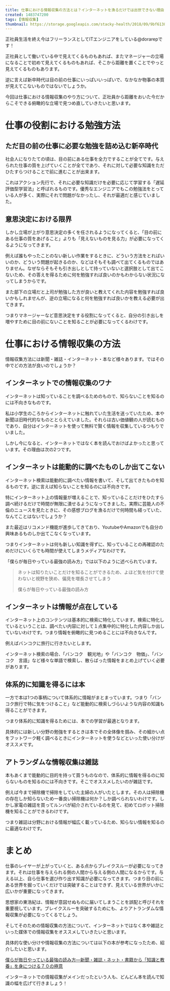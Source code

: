 ```yaml
---
title: 仕事における情報収集の方法とは？インターネットを漁るだけでは出世できない理由
created: 1483747200
tags: [情報収集]
thumbnail: https://storage.googleapis.com/stacky-health/2018/09/9bf6138549f3f767d1ecb3ca68cd111f.jpg
---
```


正社員生活を終え今はフリーランスとしてITエンジニアをしている@dorarepです！

正社員として働いている中で見えてくるものもあれば、またマネージャーの立場になることで初めて見えてくるものもあれば、そこから距離を置くことでやっと見えてくるものもあります。

逆に言えば新卒時代は目の前の仕事にいっぱいいっぱいで、なかなか物事の本質が見えてこないものではないでしょうか。

今回は仕事における情報収集のやり方について、正社員から距離をおいた今だからこそできる俯瞰的な立場で見つめ直していきたいと思います。

# 仕事の役割における勉強方法
## ただ目の前の仕事に必要な勉強を詰め込む新卒時代
社会人になりたての頃は、目の前にある仕事を全力ですることが全てです。与えられた仕事の質を上げていくことが全てであり、それに対して必要な知識をただひたすらつけることで前に進むことが出来ます。

これはアクション先行で、それに必要な知識だけを必要に応じて学習する「遅延評価型学習法」と呼ばれるものです。優秀なエンジニアでもこの勉強法をとっている人が多く、実際にそれで問題がなかったし、それが最適だと感じていました。

## 意思決定における限界
しかし立場が上がり意思決定の多くを任されるようになってくると、「目の前にある仕事の質をあげること」よりも「見えないものを見る力」が必要になってくるようになってきます。

例えば誰もやったことのない新しい作業をするときに、どういう方法をとればいいのか、どういう問題が起きるのか、などはそもそも調べて出てくるものではありません。なぜならそもそも引き出しとして持っていないと選択肢として出てこないため、その答えを得るために何を勉強すれば良いのかもわからない状況になってしまうからです。

また部下の立場だと上司が勉強した方が良いと教えてくれた内容を勉強すれば良いかもしれませんが、逆の立場になると何を勉強すれば良いかを教える必要が出てきます。

つまりマネージャーなど意思決定をする役割になってくると、自分の引き出しを増やすために目の前にないことを知ることが必要になってくるわけです。

# 仕事における情報収集の方法
情報収集方法には新聞・雑誌・インターネット・本など様々あります。ではその中でどの方法が良いのでしょうか？

## インターネットでの情報収集のワナ
インターネットは知っていることを調べるためのもので、知らないことを知るのには不向きなものです。

私は小学生のころからインターネットに触れていた生活を送っていたため、本や新聞は旧時代的なものととらえていました。それらは古い価値観の人が読むものであり、自分はインターネットを使って無料で賢く情報を収集しているつもりでいました。

しかし今になると、インターネットではなく本を読んでおけばよかったと思っています。その理由は次の2つです。

## インターネットは能動的に調べたものしか出てこない
インターネット検索は能動的に調べたい情報を書いて、そして出てきたものを知るものです。逆に言えば知らないことを知るのには不向きです。

特にインターネット上の情報量が増えることで、知っていることだけをひたすら調べ続けるだけで時間が無限に潰せるようになってきました。実際に芸能人の不倫のニュースを見たときに、その感想ブログを漁るだけで何時間も経っていた、なんてことはないでしょうか？

また最近はリコメンド機能が進歩してきており、YoutubeやAmazonでも自分の興味あるものしか出てこなくなっています。

つまりインターネットは何も新しい知識を得ずに、知っていることの再確認のためだけにいくらでも時間が使えてしまうメディアなわけです。

「僕らが毎日やっている最強の読み方」では以下のように述べられています。

> ネットは知りたいことだけを知ることができるため、よほど気を付けて使わないと視野を狭め、偏見を増長させてしまう
>
> 僕らが毎日やっている最強の読み方

## インターネットは情報が点在している
インターネット上のコンテンツは基本的に検索に特化しています。検索に特化しているということは、調べたい内容に対して１点集中的に特化した内容しか出していないわけです。つまり情報を俯瞰的に見つめることには不向きなんです。

例えばバンコクに旅行に行きたいとします。

インターネット検索の場合、「バンコク　観光地」や「バンコク　物価」、「バンコク　言語」など様々な単語で検索し、散らばった情報をまとめ上げていく必要があります。

## 体系的に知識を得るには本
一方で本は1つの事柄について体系的に情報がまとまっています。つまり「バンコク旅行で特に気をつけること」など能動的に検索しづらいような内容の知識も得ることができます。

つまり体系的に知識を得るためには、本での学習が最適となります。

具体的には新しい分野の勉強をするときは本でその全体像を掴み、その細かい点をフットワーク軽く調べるときにインターネットを使うなどといった使い分けがオススメです。

## アトランダムな情報収集は雑誌
本もあくまで能動的に目的を持って買うものなので、体系的に情報を得るのに知らないものを知るのには不向きです。そこでオススメしたいのが雑誌です。

例えば今まで掃除機で掃除をしていた主婦の人がいたとします。その人は掃除機の存在しか知らないため一番良い掃除機は何か？しか調べられないわけです。しかし家電の雑誌を買ってルンバが紹介されているのを見て、初めてロボット掃除機を知ることができるわけです。

つまり雑誌は分野における情報が幅広く載っているため、知らない情報を知るのに最適なわけです。

# まとめ
仕事のレイヤーが上がっていくと、ある点からブレイクスルーが必要になってきます。それは仕事を与えられる側の人間から与える側の人間になるからです。与える以上、自ら仕事を選び作り出す知識が必要になってきます。つまり目の前にある世界を掘っていくだけでは突破することはできず、見えている世界がいかに広いかが重要になってきます。

思想家の東浩紀は、情報が意図せぬものに届いてしまうことを誤配と呼びそれを重要視しています。ブレイクスルーを突破するためにも、よりアトランダムな情報収集が必要になってくるでしょう。

そしてそのための情報収集の方法について、インターネットではなく本や雑誌といった媒体での情報収集をオススメしていきたいと思います。

具体的な使い分けや情報収集の方法については以下の本が参考になったため、紹介したいと思います。

[僕らが毎日やっている最強の読み方―新聞・雑誌・ネット・書籍から「知識と教養」を身につける７０の極意](https://amzn.to/30depzr)

インターネットでの情報収集がメインだったという人も、どんどん本を読んで知識の幅を広げて行きましょう！
